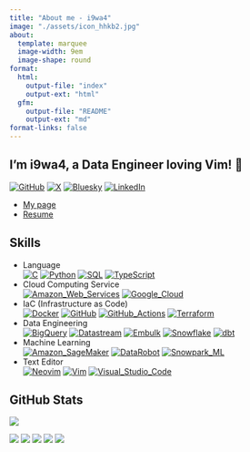 ```yaml
---
title: "About me - i9wa4"
image: "./assets/icon_hhkb2.jpg"
about:
  template: marquee
  image-width: 9em
  image-shape: round
format:
  html:
    output-file: "index"
    output-ext: "html"
  gfm:
    output-file: "README"
    output-ext: "md"
format-links: false
---
```


## I'm i9wa4, a Data Engineer loving Vim! 👋

[![GitHub](https://img.shields.io/badge/GitHub-181717.svg?logo=github&logoColor=white)](https://github.com/i9wa4)
[![X](https://img.shields.io/badge/X_(Twitter)-000000.svg?logo=x&logoColor=white)](https://x.com/i9wa4_)
[![Bluesky](https://img.shields.io/badge/Bluesky-0285FF.svg?logo=bluesky&logoColor=white)](https://bsky.app/profile/i9wa4.bsky.social)
[![LinkedIn](https://img.shields.io/badge/LinkedIn-0A66C2.svg?logo=linkedin&logoColor=white)](https://www.linkedin.com/in/daiki-mawatari/)

- [My page](https://i9wa4.github.io)
- [Resume](https://i9wa4.github.io/resume)

## Skills

<!-- https://simpleicons.org/ -->

- Language<br>
    [![C](https://img.shields.io/badge/C-A8B9CC.svg?logo=c&logoColor=white)](https://shields.io/)
    [![Python](https://img.shields.io/badge/Python-3776AB.svg?logo=python&logoColor=white)](https://shields.io/)
    [![SQL](https://img.shields.io/badge/SQL-808080.svg?logoColor=white)](https://shields.io/)
    [![TypeScript](https://img.shields.io/badge/TypeScript-3178C6.svg?logo=typescript&logoColor=white)](https://shields.io/)
- Cloud Computing Service<br>
    [![Amazon_Web_Services](https://img.shields.io/badge/Amazon_Web_Services-232F3E.svg?logo=amazonwebservices&logoColor=white)](https://shields.io/)
    [![Google_Cloud](https://img.shields.io/badge/Google_Cloud-4285F4.svg?logo=googlecloud&logoColor=white)](https://shields.io/)
- IaC (Infrastructure as Code)<br>
    [![Docker](https://img.shields.io/badge/Docker-1488C6.svg?logo=docker&logoColor=white)](https://shields.io)
    [![GitHub](https://img.shields.io/badge/GitHub-181717.svg?logo=github&logoColor=white)](https://shields.io)
    [![GitHub_Actions](https://img.shields.io/badge/GitHub_Actions-2088FF.svg?logo=githubactions&logoColor=white)](https://shields.io)
    [![Terraform](https://img.shields.io/badge/Terraform-844FBA.svg?logo=terraform&logoColor=white)](https://shields.io)
- Data Engineering<br>
    [![BigQuery](https://img.shields.io/badge/BigQuery-669DF6.svg?logo=googlebigquery&logoColor=white)](https://shields.io)
    [![Datastream](https://img.shields.io/badge/Datastream-808080.svg?logoColor=white)](https://shields.io)
    [![Embulk](https://img.shields.io/badge/Embulk-EF4319.svg?logoColor=white)](https://shields.io)
    [![Snowflake](https://img.shields.io/badge/Snowflake-29B5E8.svg?logo=snowflake&logoColor=white)](https://shields.io)
    [![dbt](https://img.shields.io/badge/dbt-FF694B.svg?logo=dbt&logoColor=white)](https://shields.io)
- Machine Learning<br>
    [![Amazon_SageMaker](https://img.shields.io/badge/Amazon_SageMaker-808080.svg?logoColor=white)](https://shields.io/)
    [![DataRobot](https://img.shields.io/badge/DataRobot-808080.svg?logoColor=white)](https://shields.io)
    [![Snowpark_ML](https://img.shields.io/badge/Snowpark_ML-29B5E8.svg?logoColor=white)](https://shields.io)
- Text Editor<br>
    [![Neovim](https://img.shields.io/badge/Neovim-57A143.svg?logo=neovim&logoColor=white)](https://shields.io)
    [![Vim](https://img.shields.io/badge/Vim-019733.svg?logo=vim&logoColor=white)](https://shields.io)
    [![Visual_Studio_Code](https://img.shields.io/badge/Visual_Studio_Code-0098FF.svg?logoColor=white)](https://shields.io)

## GitHub Stats

<div align="left">
  <a href="https://github.com/antonkomarev/github-profile-views-counter">
    <img src="https://komarev.com/ghpvc/?username=i9wa4&label=GitHub_Profile_Views"/>
  </a>
</div>

[![](https://raw.githubusercontent.com/i9wa4/i9wa4/main/profile-summary-card-output/transparent/0-profile-details.svg)](https://github.com/vn7n24fzkq/github-profile-summary-cards)
[![](https://raw.githubusercontent.com/i9wa4/i9wa4/main/profile-summary-card-output/transparent/1-repos-per-language.svg)](https://github.com/vn7n24fzkq/github-profile-summary-cards) [![](https://raw.githubusercontent.com/i9wa4/i9wa4/main/profile-summary-card-output/transparent/2-most-commit-language.svg)](https://github.com/vn7n24fzkq/github-profile-summary-cards)
[![](https://raw.githubusercontent.com/i9wa4/i9wa4/main/profile-summary-card-output/transparent/3-stats.svg)](https://github.com/vn7n24fzkq/github-profile-summary-cards) [![](https://raw.githubusercontent.com/i9wa4/i9wa4/main/profile-summary-card-output/transparent/4-productive-time.svg)](https://github.com/vn7n24fzkq/github-profile-summary-cards)

<!-- <div align="left">                                                                                                                                                                                                                                       -->
<!--   <a href="https://github.com/vn7n24fzkq/github-profile-summary-cards">                                                                                                                                                                                  -->
<!--     <img src="http://github-profile-summary-cards.vercel.app/api/cards/profile-details?username=i9wa4&theme=transparent"/>                                                                                                                               -->
<!--     <img src="http://github-profile-summary-cards.vercel.app/api/cards/repos-per-language?username=i9wa4&theme=transparent"/><img src="http://github-profile-summary-cards.vercel.app/api/cards/most-commit-language?username=i9wa4&theme=transparent"/> -->
<!--     <img src="http://github-profile-summary-cards.vercel.app/api/cards/stats?username=i9wa4&theme=transparent"/><img src="http://github-profile-summary-cards.vercel.app/api/cards/productive-time?username=i9wa4&theme=transparent&utcOffset=9"/>       -->
<!--   </a>                                                                                                                                                                                                                                                   -->
<!-- </div>                                                                                                                                                                                                                                                   -->

<!-- <div align="left">                                                                                                                                                             -->
<!--   <a href="https://github.com/anuraghazra/github-readme-stats">                                                                                                                -->
<!--     <img src="https://github-readme-stats.vercel.app/api?username=i9wa4&show_icons=true&hide_border=true&theme=transparent&include_all_commits=true"/>                         -->
<!--     <img src="https://github-readme-stats.vercel.app/api/top-langs/?username=i9wa4&langs_count=8&layout=compact&hide_border=true&theme=transparent&include_all_commits=true"/> -->
<!--   </a>                                                                                                                                                                         -->
<!-- </div>                                                                                                                                                                         -->

<!-- <div align="left">                                                                                             -->
<!--   <a href="https://github.com/ryo-ma/github-profile-trophy">                                                   -->
<!--     <img src="https://github-profile-trophy.vercel.app/?username=i9wa4&theme=flat&no-bg=false&no-frame=true"/> -->
<!--   </a>                                                                                                         -->
<!-- </div>                                                                                                         -->

<!--
**i9wa4/i9wa4** is a ✨ _special_ ✨ repository because its `README.md` (this file) appears on your GitHub profile.

Here are some ideas to get you started:

- 🔭 I'm currently working on ...
- 🌱 I'm currently learning ...
- 👯 I'm looking to collaborate on ...
- 🤔 I'm looking for help with ...
- 💬 Ask me about ...
- 📫 How to reach me: ...
- 😄 Pronouns: ...
- ⚡ Fun fact: ...
-->
